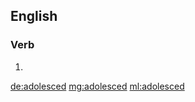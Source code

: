 ==English==

===Verb===
{{head|en|verb form}}

# {{en-past of|adolesce}}

[[de:adolesced]]
[[mg:adolesced]]
[[ml:adolesced]]